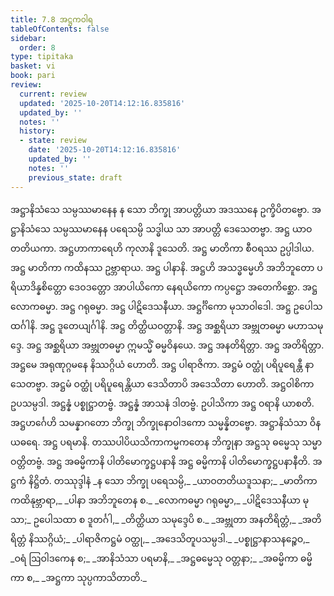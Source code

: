 ```yaml
---
title: 7.8 အဋ္ဌကဝါရ
tableOfContents: false
sidebar:
  order: 8
type: tipitaka
basket: vi
book: pari
review:
  current: review
  updated: '2025-10-20T14:12:16.835816'
  updated_by: ''
  notes: ''
  history:
  - state: review
    date: '2025-10-20T14:12:16.835816'
    updated_by: ''
    notes: ''
    previous_state: draft
---
```



<DynamicBreadcrumb />


<ReviewStatus review={frontmatter.review} showDetails={true} />

<HypothesisAnnotation frontmatter={frontmatter} />

<Division number="328" book="pari" e="ch" v="5" p="243">

<Paragraph number="1552" book="pari">
အဋ္ဌာနိသံသေ သမ္ပဿမာနေန န သော ဘိက္ခု အာပတ္တိယာ အဒဿနေ ဥက္ခိပိတဗ္ဗော. အဋ္ဌာနိသံသေ သမ္ပဿမာနေန ပရေသမ္ပိ သဒ္ဓါယ သာ အာပတ္တိ ဒေသေတဗ္ဗာ. အဋ္ဌ ယာဝတတိယကာ. အဋ္ဌဟာကာရေဟိ ကုလာနိ ဒူသေတိ. အဋ္ဌ မာတိကာ စီဝရဿ ဥပ္ပါဒါယ. အဋ္ဌ မာတိကာ ကထိနဿ ဥဗ္ဘာရာယ. အဋ္ဌ ပါနာနိ. အဋ္ဌဟိ အသဒ္ဓမ္မေဟိ အဘိဘူတော ပရိယာဒိန္နစိတ္တော ဒေဝဒတ္တော အာပါယိကော နေရယိကော ကပ္ပဋ္ဌော အတေကိစ္ဆော. အဋ္ဌ လောကဓမ္မာ. အဋ္ဌ ဂရုဓမ္မာ. အဋ္ဌ ပါဋိဒေသနီယာ. အဋ္ဌင်္ဂိကော မုသာဝါဒေါ. အဋ္ဌ ဥပေါသထင်္ဂါနိ. အဋ္ဌ ဒူတေယျင်္ဂါနိ. အဋ္ဌ တိတ္ထိယဝတ္တာနိ. အဋ္ဌ အစ္ဆရိယာ အဗ္ဘုတဓမ္မာ မဟာသမုဒ္ဒေ. အဋ္ဌ အစ္ဆရိယာ အဗ္ဘုတဓမ္မာ ဣမသ္မိံ ဓမ္မဝိနယေ. အဋ္ဌ အနတိရိတ္တာ. အဋ္ဌ အတိရိတ္တာ. အဋ္ဌမေ အရုဏုဂ္ဂမနေ နိဿဂ္ဂိယံ ဟောတိ. အဋ္ဌ ပါရာဇိကာ. အဋ္ဌမံ ဝတ္ထုံ ပရိပူရေန္တီ နာသေတဗ္ဗာ. အဋ္ဌမံ ဝတ္ထုံ ပရိပူရေန္တိယာ ဒေသိတာပိ အဒေသိတာ ဟောတိ. အဋ္ဌဝါစိကာ ဥပသမ္ပဒါ. အဋ္ဌန္နံ ပစ္စုဋ္ဌာတဗ္ဗံ. အဋ္ဌန္နံ အာသနံ ဒါတဗ္ဗံ. ဥပါသိကာ အဋ္ဌ ဝရာနိ ယာစတိ. အဋ္ဌဟင်္ဂေဟိ သမန္နာဂတော ဘိက္ခု ဘိက္ခုနောဝါဒကော သမ္မန္နိတဗ္ဗော. အဋ္ဌာနိသံသာ ဝိနယဓရေ. အဋ္ဌ ပရမာနိ. တဿပါပိယသိကာကမ္မကတေန ဘိက္ခုနာ အဋ္ဌသု ဓမ္မေသု သမ္မာ ဝတ္တိတဗ္ဗံ. အဋ္ဌ အဓမ္မိကာနိ ပါတိမောက္ခဋ္ဌပနာနိ အဋ္ဌ ဓမ္မိကာနိ ပါတိမောက္ခဋ္ဌပနာနီတိ.

</Paragraph>
</Division>

<Paragraph number="1553" type="center" book="pari">
အဋ္ဌကံ နိဋ္ဌိတံ.



</Paragraph>

<Paragraph number="1554" type="center" book="pari">
တဿုဒ္ဒါနံ


</Paragraph>

<Paragraph number="1555" type="verses" book="pari">
_န သော ဘိက္ခု ပရေသမ္ပိ,_  
_ယာဝတတိယဒူသနာ;_  
_မာတိကာ ကထိနုဗ္ဘာရာ,_  
_ပါနာ အဘိဘူတေန စ._  

</Paragraph>

<Paragraph number="1556" type="verses" book="pari">
_လောကဓမ္မာ ဂရုဓမ္မာ,_  
_ပါဋိဒေသနီယာ မုသာ;_  
ဥပေါသထာ စ ဒူတင်္ဂါ,_  
_တိတ္ထိယာ သမုဒ္ဒေပိ စ._  

</Paragraph>

<Paragraph number="1557" type="verses" book="pari">
_အဗ္ဘုတာ အနတိရိတ္တံ,_  
_အတိရိတ္တံ နိဿဂ္ဂိယံ;_  
_ပါရာဇိကဋ္ဌမံ ဝတ္ထု,_  
_အဒေသိတူပသမ္ပဒါ._  

</Paragraph>

<Paragraph number="1558" type="verses" book="pari">
_ပစ္စုဋ္ဌာနာသနဉ္စေဝ,_  
_ဝရံ ဩဝါဒကေန စ;_  
_အာနိသံသာ ပရမာနိ,_  
_အဋ္ဌဓမ္မေသု ဝတ္တနာ;_  
_အဓမ္မိကာ ဓမ္မိကာ စ,_  
_အဋ္ဌကာ သုပ္ပကာသိတာတိ._
</Paragraph>